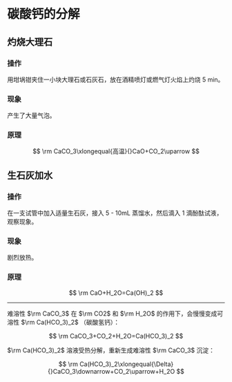 # 碳酸钙的分解

## 灼烧大理石

### 操作

用坩埚钳夹住一小块大理石或石灰石，放在酒精喷灯或燃气灯火焰上灼烧 5 min。

### 现象

产生了大量气泡。

### 原理

$$
\rm
CaCO_3\xlongequal{高温}{}CaO+CO_2\uparrow
$$

## 生石灰加水

### 操作

在一支试管中加入适量生石灰，接入 5 - 10mL 蒸馏水，然后滴入 1 滴酚酞试液，观察现象。

### 现象

剧烈放热。

### 原理

$$
\rm
CaO+H_2O=Ca(OH)_2
$$

---

难溶性 $\rm CaCO_3$ 在 $\rm CO2$ 和 $\rm H_2O$ 的作用下，会慢慢变成可溶性 $\rm Ca(HCO_3)_2$ （碳酸氢钙）：

$$
\rm
CaCO_3+CO_2+H_2O=Ca(HCO_3)_2
$$

$\rm Ca(HCO_3)_2$ 溶液受热分解，重新生成难溶性 $\rm CaCO_3$ 沉淀：

$$
\rm
Ca(HCO_3)_2\xlongequal{\Delta}{}CaCO_3\downarrow+CO_2\uparrow+H_2O
$$
